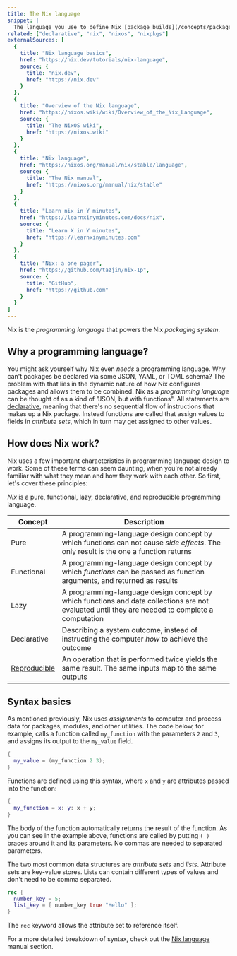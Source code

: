 ```yaml
---
title: The Nix language
snippet: |
  The language you use to define Nix [package builds](/concepts/package), [development environments](/concepts/dev-env), [NixOS configurations](/concepts/nixos), and more.
related: ["declarative", "nix", "nixos", "nixpkgs"]
externalSources: [
  {
    title: "Nix language basics",
    href: "https://nix.dev/tutorials/nix-language",
    source: {
      title: "nix.dev",
      href: "https://nix.dev"
    }
  },
  {
    title: "Overview of the Nix language",
    href: "https://nixos.wiki/wiki/Overview_of_the_Nix_Language",
    source: {
      title: "The NixOS wiki",
      href: "https://nixos.wiki"
    }
  },
  {
    title: "Nix language",
    href: "https://nixos.org/manual/nix/stable/language",
    source: {
      title: "The Nix manual",
      href: "https://nixos.org/manual/nix/stable"
    }
  },
  {
    title: "Learn nix in Y minutes",
    href: "https://learnxinyminutes.com/docs/nix",
    source: {
      title: "Learn X in Y minutes",
      href: "https://learnxinyminutes.com"
    }
  },
  {
    title: "Nix: a one pager",
    href: "https://github.com/tazjin/nix-1p",
    source: {
      title: "GitHub",
      href: "https://github.com"
    }
  }
]
---
```


Nix is the *programming language* that powers the Nix *packaging system*.

## Why a programming language?

You might ask yourself why Nix even *needs* a programming language.
Why can't packages be declared via some JSON, YAML, or TOML schema?
The problem with that lies in the dynamic nature of how Nix configures packages and allows them to be combined.
Nix as a *programming language* can be thought of as a kind of "JSON, but with functions".
All statements are [declarative], meaning that there's no sequential flow of instructions that makes up a Nix package.
Instead functions are called that assign values to fields in *attribute sets*, which in turn may get assigned to other values.

## How does Nix work?

Nix uses a few important characteristics in programming language design to work.
Some of these terms can seem daunting, when you're not already familiar with what they mean and how they work with each other.
So first, let's cover these principles:

*Nix* is a pure, functional, lazy, declarative, and reproducible programming language.

| Concept                                   | Description                                                                                                                                     |
|-------------------------------------------|-------------------------------------------------------------------------------------------------------------------------------------------------|
| Pure                                      | A programming-language design concept by which functions can not cause *side effects*. The only result is the one a function returns           |
| Functional                                | A programming-language design concept by which *functions* can be passed as function arguments, and returned as results                         |
| Lazy                                      | A programming-language design concept by which functions and data collections are not evaluated until they are needed to complete a computation |
| Declarative                               | Describing a system outcome, instead of instructing the computer *how* to achieve the outcome                                                   |
| [Reproducible](/concepts/reproducibility) | An operation that is performed twice yields the same result. The same inputs map to the same outputs                                           |


## Syntax basics

As mentioned previously, Nix uses *assignments* to computer and process data for packages, modules, and other utilities.
The code below, for example, calls a function called `my_function` with the parameters `2` and `3`, and assigns its output to the `my_value` field.

```nix
{
  my_value = (my_function 2 3);
}
```

Functions are defined using this syntax, where `x` and `y` are attributes passed into the function:

```nix
{
  my_function = x: y: x + y;
}
```

The body of the function automatically returns the result of the function.
As you can see in the example above, functions are called by putting `( )` braces around it and its parameters.
No commas are needed to separated parameters.

The two most common data structures are *attribute sets* and *lists*.
Attribute sets are key-value stores.
Lists can contain different types of values and don't need to be comma separated.

```nix
rec {
  number_key = 5;
  list_key = [ number_key true "Hello" ];
}
```

The `rec` keyword allows the attribute set to reference itself.

For a more detailed breakdown of syntax, check out the [Nix language](https://nixos.org/manual/nix/stable/language/index.html) manual section.

[declarative]: /concepts/declarative
